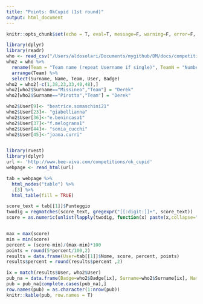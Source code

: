 ```yaml
---
title: "Points: OkCupid (1st round)"
output: html_document
---
```


```r
knitr::opts_chunk$set(echo = T, eval=T, message=F, warning=F, error=F, comment=NA, cache=F, R.options=list(width=220))
```




```r
library(dplyr)
library(readr)
who <- read_csv("/Users/aldosolari/Documents/mygithub/DM/docs/competitions/DMcompetitions.csv")
who2 = who %>% 
  rename(Team = "Team name (repeat Username if single)", TeamN = "Number of components of the team", User = "Username (BeeViva)", Badge = "Badge number")  %>% 
  arrange(Team) %>%
  select(Surname, Name, Team, User, Badge) 
who2 = who2[-c(1,38,23,33,40,48),]
who2[who2$Surname=="Missineo","Team"] = "Derek"
who2[who2$Surname=="Pirotta","Team"] = "Derek"

who2$User[9]<- "beatrice.somaschini21"
who2$User[23]<- "giabellianna"
who2$User[36]<-"e.benincasa1"
who2$User[37]<-"f.melograna1"
who2$User[44]<- "sonia_cucchi"
who2$User[45]<-"joana.curri"


library(rvest)
library(dplyr)
url <- 'http://www.bee-viva.com/competitions/ok_cupid'
webpage <- read_html(url)

tab = webpage %>%
  html_nodes("table") %>%
  .[3] %>%
  html_table(fill = TRUE)

score_text = tab[[1]]$Punteggio
twodig = regmatches(score_text, gregexpr("[[:digit:]]+", score_text))
score = as.numeric(unlist(lapply(twodig, function(x) paste(x,collapse="."))))


max = max(score)
min = min(score)
percent = (score-min)/(max-min)*100
points = round(5*percent/100,2)
results = data.frame(User=tab[[1]]$Nome, score, percent, points)
results$percent = round(results$percent ,2)

ix = match(results$User, who2$User)
pub_na = data.frame(Badge=who2$Badge[ix], Surname=who2$Surname[ix], Name=who2$Name[ix], results)
pub = pub_na[complete.cases(pub_na),]
row.names(pub) = as.character(1:nrow(pub))
knitr::kable(pub, row.names = T)
```


